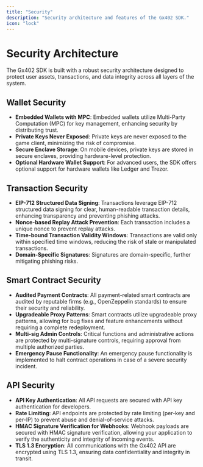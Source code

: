 ```yaml
---
title: "Security"
description: "Security architecture and features of the Gx402 SDK."
icon: "lock"
---
```


# Security Architecture

The Gx402 SDK is built with a robust security architecture designed to protect user assets, transactions, and data integrity across all layers of the system.

## Wallet Security

*   **Embedded Wallets with MPC**: Embedded wallets utilize Multi-Party Computation (MPC) for key management, enhancing security by distributing trust.
*   **Private Keys Never Exposed**: Private keys are never exposed to the game client, minimizing the risk of compromise.
*   **Secure Enclave Storage**: On mobile devices, private keys are stored in secure enclaves, providing hardware-level protection.
*   **Optional Hardware Wallet Support**: For advanced users, the SDK offers optional support for hardware wallets like Ledger and Trezor.

## Transaction Security

*   **EIP-712 Structured Data Signing**: Transactions leverage EIP-712 structured data signing for clear, human-readable transaction details, enhancing transparency and preventing phishing attacks.
*   **Nonce-based Replay Attack Prevention**: Each transaction includes a unique nonce to prevent replay attacks.
*   **Time-bound Transaction Validity Windows**: Transactions are valid only within specified time windows, reducing the risk of stale or manipulated transactions.
*   **Domain-Specific Signatures**: Signatures are domain-specific, further mitigating phishing risks.

## Smart Contract Security

*   **Audited Payment Contracts**: All payment-related smart contracts are audited by reputable firms (e.g., OpenZeppelin standards) to ensure their security and reliability.
*   **Upgradeable Proxy Patterns**: Smart contracts utilize upgradeable proxy patterns, allowing for bug fixes and feature enhancements without requiring a complete redeployment.
*   **Multi-sig Admin Controls**: Critical functions and administrative actions are protected by multi-signature controls, requiring approval from multiple authorized parties.
*   **Emergency Pause Functionality**: An emergency pause functionality is implemented to halt contract operations in case of a severe security incident.

## API Security

*   **API Key Authentication**: All API requests are secured with API key authentication for developers.
*   **Rate Limiting**: API endpoints are protected by rate limiting (per-key and per-IP) to prevent abuse and denial-of-service attacks.
*   **HMAC Signature Verification for Webhooks**: Webhook payloads are secured with HMAC signature verification, allowing your application to verify the authenticity and integrity of incoming events.
*   **TLS 1.3 Encryption**: All communications with the Gx402 API are encrypted using TLS 1.3, ensuring data confidentiality and integrity in transit.
